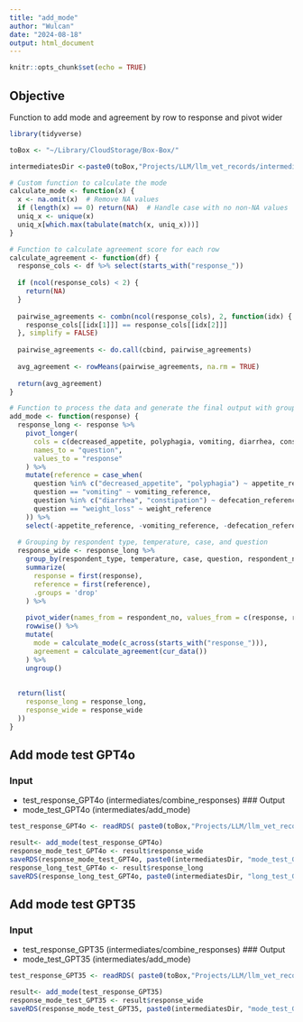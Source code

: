 ```yaml
---
title: "add_mode"
author: "Wulcan"
date: "2024-08-18"
output: html_document
---
```


```r
knitr::opts_chunk$set(echo = TRUE)
```

## Objective
Function to add mode and agreement by row to response and pivot wider
```r
library(tidyverse)

toBox <- "~/Library/CloudStorage/Box-Box/"

intermediatesDir <-paste0(toBox,"Projects/LLM/llm_vet_records/intermediates/add_mode/")

# Custom function to calculate the mode
calculate_mode <- function(x) {
  x <- na.omit(x)  # Remove NA values
  if (length(x) == 0) return(NA)  # Handle case with no non-NA values
  uniq_x <- unique(x)
  uniq_x[which.max(tabulate(match(x, uniq_x)))]
}

# Function to calculate agreement score for each row
calculate_agreement <- function(df) {
  response_cols <- df %>% select(starts_with("response_"))
  
  if (ncol(response_cols) < 2) {
    return(NA)
  }
  
  pairwise_agreements <- combn(ncol(response_cols), 2, function(idx) {
    response_cols[[idx[1]]] == response_cols[[idx[2]]]
  }, simplify = FALSE)
  
  pairwise_agreements <- do.call(cbind, pairwise_agreements)
  
  avg_agreement <- rowMeans(pairwise_agreements, na.rm = TRUE)
  
  return(avg_agreement)
}

# Function to process the data and generate the final output with grouping
add_mode <- function(response) {
  response_long <- response %>%
    pivot_longer(
      cols = c(decreased_appetite, polyphagia, vomiting, diarrhea, constipation, weight_loss),
      names_to = "question",
      values_to = "response"
    ) %>%
    mutate(reference = case_when(
      question %in% c("decreased_appetite", "polyphagia") ~ appetite_reference,
      question == "vomiting" ~ vomiting_reference,
      question %in% c("diarrhea", "constipation") ~ defecation_reference,
      question == "weight_loss" ~ weight_reference
    )) %>%
    select(-appetite_reference, -vomiting_reference, -defecation_reference, -weight_reference)
  
  # Grouping by respondent type, temperature, case, and question
  response_wide <- response_long %>%
    group_by(respondent_type, temperature, case, question, respondent_no) %>%
    summarize(
      response = first(response),
      reference = first(reference),
      .groups = 'drop'
    ) %>%
    
    pivot_wider(names_from = respondent_no, values_from = c(response, reference), names_glue = "{.value}_{respondent_no}") %>%
    rowwise() %>%
    mutate(
      mode = calculate_mode(c_across(starts_with("response_"))),
      agreement = calculate_agreement(cur_data())
    ) %>%
    ungroup()
  
  
  return(list(
    response_long = response_long,
    response_wide = response_wide
  ))
}

```

## Add mode test GPT4o
### Input
- test_response_GPT4o (intermediates/combine_responses)
### Output 
- mode_test_GPT4o (intermediates/add_mode)
```r
test_response_GPT4o <- readRDS( paste0(toBox,"Projects/LLM/llm_vet_records/intermediates/combine_responses/test_response_human_GPT4o.rds"))

result<- add_mode(test_response_GPT4o)
response_mode_test_GPT4o <- result$response_wide
saveRDS(response_mode_test_GPT4o, paste0(intermediatesDir, "mode_test_GPT4o.rds"))
response_long_test_GPT4o <- result$response_long
saveRDS(response_long_test_GPT4o, paste0(intermediatesDir, "long_test_GPT4o.rds"))
```

## Add mode test GPT35
### Input
- test_response_GPT35 (intermediates/combine_responses)
### Output 
- mode_test_GPT35 (intermediates/add_mode)
```r
test_response_GPT35 <- readRDS( paste0(toBox,"Projects/LLM/llm_vet_records/intermediates/combine_responses/test_response_human_GPT35.rds"))

result<- add_mode(test_response_GPT35)
response_mode_test_GPT35 <- result$response_wide
saveRDS(response_mode_test_GPT35, paste0(intermediatesDir, "mode_test_GPT35.rds"))

```

